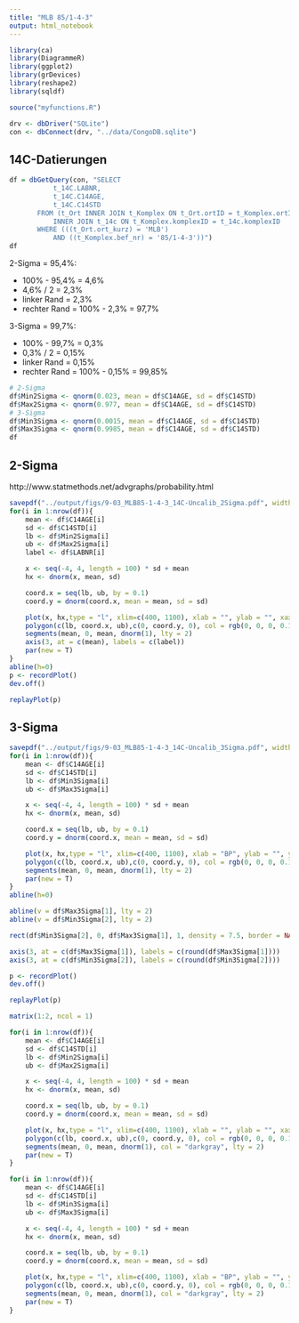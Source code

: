 ```yaml
---
title: "MLB 85/1-4-3"
output: html_notebook
---
```


```r
library(ca)
library(DiagrammeR)
library(ggplot2)
library(grDevices)
library(reshape2)
library(sqldf)

source("myfunctions.R")

drv <- dbDriver("SQLite")
con <- dbConnect(drv, "../data/CongoDB.sqlite")
```

## 14C-Datierungen

```r
df = dbGetQuery(con, "SELECT
           t_14C.LABNR,
           t_14C.C14AGE,
           t_14C.C14STD
       FROM (t_Ort INNER JOIN t_Komplex ON t_Ort.ortID = t_Komplex.ortID)
           INNER JOIN t_14c ON t_Komplex.komplexID = t_14c.komplexID
       WHERE (((t_Ort.ort_kurz) = 'MLB')
           AND ((t_Komplex.bef_nr) = '85/1-4-3'))")
df
```

2-Sigma = 95,4%:

* 100% - 95,4% = 4,6%
* 4,6% / 2 = 2,3%
* linker Rand = 2,3%
* rechter Rand = 100% - 2,3% = 97,7%

3-Sigma = 99,7%:

* 100% - 99,7% = 0,3%
* 0,3% / 2 = 0,15%
* linker Rand = 0,15%
* rechter Rand = 100% - 0,15% = 99,85%

```r
# 2-Sigma
df$Min2Sigma <- qnorm(0.023, mean = df$C14AGE, sd = df$C14STD)
df$Max2Sigma <- qnorm(0.977, mean = df$C14AGE, sd = df$C14STD)
# 3-Sigma
df$Min3Sigma <- qnorm(0.0015, mean = df$C14AGE, sd = df$C14STD)
df$Max3Sigma <- qnorm(0.9985, mean = df$C14AGE, sd = df$C14STD)
df
```

## 2-Sigma
http://www.statmethods.net/advgraphs/probability.html

```r
savepdf("../output/figs/9-03_MLB85-1-4-3_14C-Uncalib_2Sigma.pdf", width = 8, height = 2)
for(i in 1:nrow(df)){
    mean <- df$C14AGE[i]
    sd <- df$C14STD[i]
    lb <- df$Min2Sigma[i]
    ub <- df$Max2Sigma[i]
    label <- df$LABNR[i]

    x <- seq(-4, 4, length = 100) * sd + mean
    hx <- dnorm(x, mean, sd)

    coord.x = seq(lb, ub, by = 0.1)
    coord.y = dnorm(coord.x, mean = mean, sd = sd)

    plot(x, hx,type = "l", xlim=c(400, 1100), xlab = "", ylab = "", xaxt = 'n', yaxt = 'n')
    polygon(c(lb, coord.x, ub),c(0, coord.y, 0), col = rgb(0, 0, 0, 0.1), border = NA)
    segments(mean, 0, mean, dnorm(1), lty = 2)
    axis(3, at = c(mean), labels = c(label))
    par(new = T)
}
abline(h=0)
p <- recordPlot()
dev.off()

replayPlot(p)
```

## 3-Sigma

```r
savepdf("../output/figs/9-03_MLB85-1-4-3_14C-Uncalib_3Sigma.pdf", width = 8, height = 2)
for(i in 1:nrow(df)){
    mean <- df$C14AGE[i]
    sd <- df$C14STD[i]
    lb <- df$Min3Sigma[i]
    ub <- df$Max3Sigma[i]

    x <- seq(-4, 4, length = 100) * sd + mean
    hx <- dnorm(x, mean, sd)

    coord.x = seq(lb, ub, by = 0.1)
    coord.y = dnorm(coord.x, mean = mean, sd = sd)

    plot(x, hx,type = "l", xlim=c(400, 1100), xlab = "BP", ylab = "", yaxt = 'n')
    polygon(c(lb, coord.x, ub),c(0, coord.y, 0), col = rgb(0, 0, 0, 0.1), border = NA)
    segments(mean, 0, mean, dnorm(1), lty = 2)
    par(new = T)
}
abline(h=0)

abline(v = df$Max3Sigma[1], lty = 2)
abline(v = df$Min3Sigma[2], lty = 2)

rect(df$Min3Sigma[2], 0, df$Max3Sigma[1], 1, density = 7.5, border = NA, angle = 45, lwd = 0.5)

axis(3, at = c(df$Max3Sigma[1]), labels = c(round(df$Max3Sigma[1])))
axis(3, at = c(df$Min3Sigma[2]), labels = c(round(df$Min3Sigma[2])))

p <- recordPlot()
dev.off()

replayPlot(p)
```

```r
matrix(1:2, ncol = 1)

for(i in 1:nrow(df)){
    mean <- df$C14AGE[i]
    sd <- df$C14STD[i]
    lb <- df$Min2Sigma[i]
    ub <- df$Max2Sigma[i]

    x <- seq(-4, 4, length = 100) * sd + mean
    hx <- dnorm(x, mean, sd)

    coord.x = seq(lb, ub, by = 0.1)
    coord.y = dnorm(coord.x, mean = mean, sd = sd)

    plot(x, hx,type = "l", xlim=c(400, 1100), xlab = "", ylab = "", xaxt = 'n', yaxt = 'n')
    polygon(c(lb, coord.x, ub),c(0, coord.y, 0), col = rgb(0, 0, 0, 0.1), border = NA)
    segments(mean, 0, mean, dnorm(1), col = "darkgray", lty = 2)
    par(new = T)
}

for(i in 1:nrow(df)){
    mean <- df$C14AGE[i]
    sd <- df$C14STD[i]
    lb <- df$Min3Sigma[i]
    ub <- df$Max3Sigma[i]

    x <- seq(-4, 4, length = 100) * sd + mean
    hx <- dnorm(x, mean, sd)

    coord.x = seq(lb, ub, by = 0.1)
    coord.y = dnorm(coord.x, mean = mean, sd = sd)

    plot(x, hx,type = "l", xlim=c(400, 1100), xlab = "BP", ylab = "", yaxt = 'n')
    polygon(c(lb, coord.x, ub),c(0, coord.y, 0), col = rgb(0, 0, 0, 0.1), border = NA)
    segments(mean, 0, mean, dnorm(1), col = "darkgray", lty = 2)
    par(new = T)
}
```

